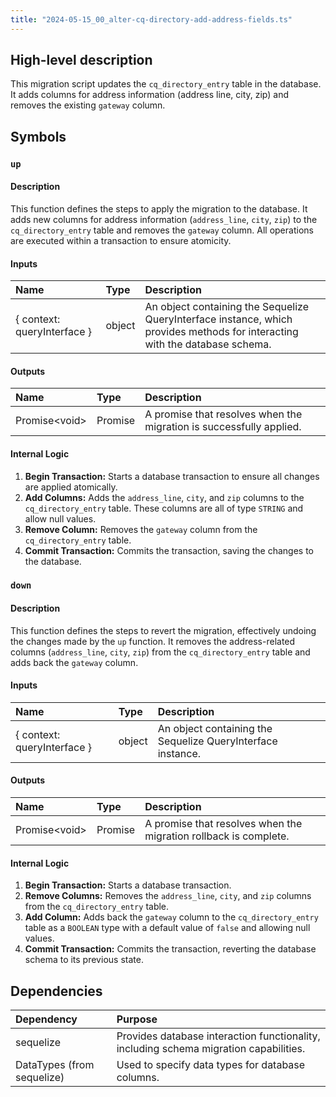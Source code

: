 ```yaml
---
title: "2024-05-15_00_alter-cq-directory-add-address-fields.ts"
---
```


## High-level description
This migration script updates the `cq_directory_entry` table in the database. It adds columns for address information (address line, city, zip) and removes the existing `gateway` column.

## Symbols

### `up`
#### Description
This function defines the steps to apply the migration to the database. It adds new columns for address information (`address_line`, `city`, `zip`) to the `cq_directory_entry` table and removes the `gateway` column. All operations are executed within a transaction to ensure atomicity.

#### Inputs
| Name | Type | Description |
|:-----|:-----|:------------|
| { context: queryInterface } | object | An object containing the Sequelize QueryInterface instance, which provides methods for interacting with the database schema. |

#### Outputs
| Name | Type | Description |
|:-----|:-----|:------------|
| Promise&lt;void&gt; | Promise | A promise that resolves when the migration is successfully applied. |

#### Internal Logic
1. **Begin Transaction:** Starts a database transaction to ensure all changes are applied atomically.
2. **Add Columns:** Adds the `address_line`, `city`, and `zip` columns to the `cq_directory_entry` table. These columns are all of type `STRING` and allow null values.
3. **Remove Column:** Removes the `gateway` column from the `cq_directory_entry` table.
4. **Commit Transaction:** Commits the transaction, saving the changes to the database.

### `down`
#### Description
This function defines the steps to revert the migration, effectively undoing the changes made by the `up` function. It removes the address-related columns (`address_line`, `city`, `zip`) from the `cq_directory_entry` table and adds back the `gateway` column.

#### Inputs
| Name | Type | Description |
|:-----|:-----|:------------|
| { context: queryInterface } | object | An object containing the Sequelize QueryInterface instance. |

#### Outputs
| Name | Type | Description |
|:-----|:-----|:------------|
| Promise&lt;void&gt; | Promise | A promise that resolves when the migration rollback is complete. |

#### Internal Logic
1. **Begin Transaction:** Starts a database transaction.
2. **Remove Columns:** Removes the `address_line`, `city`, and `zip` columns from the `cq_directory_entry` table.
3. **Add Column:** Adds back the `gateway` column to the `cq_directory_entry` table as a `BOOLEAN` type with a default value of `false` and allowing null values.
4. **Commit Transaction:** Commits the transaction, reverting the database schema to its previous state.

## Dependencies
| Dependency | Purpose |
|:-----------|:--------|
| sequelize | Provides database interaction functionality, including schema migration capabilities. |
| DataTypes (from sequelize) | Used to specify data types for database columns. |


